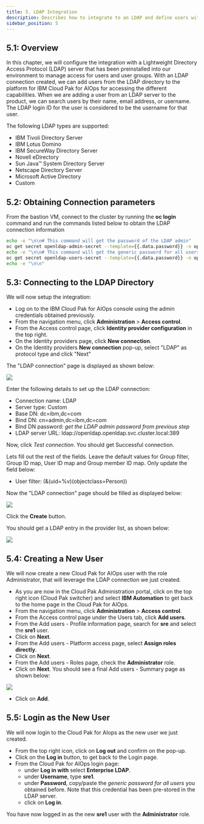 ```yaml
---
title: 5. LDAP Integration
description: Describes how to integrate to an LDAP and define users with roles
sidebar_position: 5
---
```


## 5.1: Overview

In this chapter, we will configure the integration with a Lightweight Directory Access Protocol (LDAP) 
server that has been preinstalled into our environment to manage access for users and user groups.
With an LDAP connection created, we can add users from the LDAP directory to the platform for IBM Cloud 
Pak for AIOps for accessing the different capabilities. When we are adding a user from an LDAP server to the product, 
we can search users by their name, email address, or username. The LDAP login ID for the user is 
considered to be the username for that user.

The following LDAP types are supported:

* IBM Tivoli Directory Server
* IBM Lotus Domino
* IBM SecureWay Directory Server
* Novell eDirectory
* Sun Java™ System Directory Server
* Netscape Directory Server
* Microsoft Active Directory
* Custom

## 5.2: Obtaining Connection parameters

From the bastion VM, connect to the cluster by running the **oc login** command and
run the commands listed below to obtain the LDAP connection information

```sh
echo -e "\n\n# This command will get the password of the LDAP admin"
oc get secret openldap-admin-secret --template={{.data.password}} -n openldap | base64 --decode
echo -e "\n\n# This command will get the generic password for all users"
oc get secret openldap-users-secret --template={{.data.password}} -n openldap | base64 --decode
echo -e "\n\n"
```



## 5.3: Connecting to the LDAP Directory

We will now setup the integration:

* Log on to the IBM Cloud Pak for AIOps console using the admin credentials obtained previously.
* From the navigation menu, click **Administration** > **Access control**.
* From the Access control page, click **Identity provider configuration** in the top right.
* On the Identity providers page, click **New connection**. 
* On the Identity providers **New connection** pop-up, select "LDAP" as protocol type and click "Next"

The "LDAP connection" page is displayed as shown below:

![](images/ldap-empty.png)

Enter the following details to set up the LDAP connection:

* Connection name: LDAP
* Server type: Custom
* Base DN: dc=ibm,dc=com
* Bind DN: cn=admin,dc=ibm,dc=com
* Bind DN password: *get the LDAP admin password from previous step*
* LDAP server URL: ldap://openldap.openldap.svc.cluster.local:389

Now, click *Test connection*. You should get Successful connection.

Lets fill out the rest of the fields. Leave the default values for Group filter, Group ID map, User ID map 
and Group member ID map. Only update the field below: 

* User filter:          (&(uid=%v)(objectclass=Person))

Now the "LDAP connection" page should be filled as displayed below:

![](images/ldap-complete.png)

Click the **Create** button.

You should get a LDAP entry in the provider list, as shown below:

![](images/ldap-list.png)


## 5.4: Creating a New User

We will now create a new Cloud Pak for AIOps user with the role Administrator,
that will leverage the LDAP connection we just created.

* As you are now in the Cloud Pak Administration portal, click on the top 
right icon (Cloud Pak switcher) and select **IBM Automation** to get back to 
the home page in the Cloud Pak for AIOps.
* From the navigation menu, click **Administration** > **Access control**.
* From the Access control page under the Users tab, click **Add users**.
* From the Add users - Profile information page, search for **sre** and select the **sre1** user.
* Click on **Next**.
* From the Add users - Platform access page, select **Assign roles directly**.
* Click on **Next**.
* From the Add users - Roles page, check the **Administrator** role.
* Click on **Next**.
You should see a final Add users - Summary page as shown below:

![](images/add-user.png)

* Click on **Add**.


## 5.5: Login as the New User

We will now login to the Cloud Pak for AIops as the new user we just created.

* From the top right icon, click on **Log out** and confirm on the pop-up.
* Click on the **Log in** button, to get back to the Login page.
* From the Cloud Pak for AIOps login page:
    * under **Log in with** select **Enterprise LDAP**.
    * under **Username**, type **sre1**.
    * under **Password**, copy/paste the *generic password for all users* you obtained before. Note that this credential has been pre-stored in the LDAP server.
    * click on **Log in**.

You have now logged in as the new **sre1** user with the **Administrator** role. 

